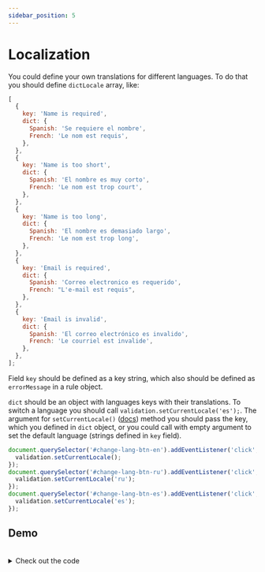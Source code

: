 ```yaml
---
sidebar_position: 5
---
```



# Localization

You could define your own translations for different languages.
To do that you should define `dictLocale` array, like:

```js
[
  {
    key: 'Name is required',
    dict: {
      Spanish: 'Se requiere el nombre',
      French: 'Le nom est requis',
    },
  },
  {
    key: 'Name is too short',
    dict: {
      Spanish: 'El nombre es muy corto',
      French: 'Le nom est trop court',
    },
  },
  {
    key: 'Name is too long',
    dict: {
      Spanish: 'El nombre es demasiado largo',
      French: 'Le nom est trop long',
    },
  },
  {
    key: 'Email is required',
    dict: {
      Spanish: 'Correo electronico es requerido',
      French: "L'e-mail est requis",
    },
  },
  {
    key: 'Email is invalid',
    dict: {
      Spanish: 'El correo electrónico es invalido',
      French: 'Le courriel est invalide',
    },
  },
];
```

Field `key` should be defined as a key string, which also should be defined as `errorMessage` in a rule object.

`dict` should be an object with languages keys with their translations. To switch a language you should call `validation.setCurrentLocale('es');`.
The argument for `setCurrentLocale()` ([docs](/docs/methods/setCurrentLocale)) method you should pass the key, which you defined in `dict` object, or you could call with empty argument to set the default language (strings defined in `key` field).

```js
document.querySelector('#change-lang-btn-en').addEventListener('click', () => {
  validation.setCurrentLocale();
});
document.querySelector('#change-lang-btn-ru').addEventListener('click', () => {
  validation.setCurrentLocale('ru');
});
document.querySelector('#change-lang-btn-es').addEventListener('click', () => {
  validation.setCurrentLocale('es');
});
```

## Demo

<LocalisationExample />

<br />
<details>
<summary>Check out the code</summary>

<Tabs>
<TabItem value="HTML">

```html
<form id="localisation_form" autocomplete="off" novalidate="novalidate">
  <div>
    <div class="control-wrapper">
      <label class="input-label" for="localisation_language"
        >Change error messages language</label
      >
      <div class="input-wrapper">
        <select class="select minimal" id="localisation_language">
          <option value="">--Please select an option--</option>
          <option value="English" selected="">English</option>
          <option value="Spanish">Spanish</option>
          <option value="French">French</option>
        </select>
      </div>
    </div>
  </div>
  <div class="row">
    <div class="col">
      <div class="control-wrapper">
        <label class="input-label" for="localisation_form_name">Name</label>
        <div class="input-wrapper">
          <input
            id="localisation_form_name"
            class="input"
            autocomplete="off"
            type="text"
            placeholder="Enter your name"
          />
        </div>
      </div>
    </div>
    <div class="col">
      <div class="control-wrapper">
        <label class="input-label" for="localisation_form_email">Email</label>
        <div class="input-wrapper">
          <input
            id="localisation_form_email"
            class="input"
            autocomplete="off"
            type="text"
            placeholder="Enter your email"
          />
        </div>
      </div>
    </div>
  </div>
  <div class="control-wrapper">
    <button type="submit" class="button">Submit</button>
  </div>
</form>
```

</TabItem>

<TabItem value="JS">

```js
import JustValidate from 'just-validate';

const validator = new JustValidate('#localisation_form', undefined, [
  {
    key: 'Name is required',
    dict: {
      Spanish: 'Se requiere el nombre',
      French: 'Le nom est requis',
    },
  },
  {
    key: 'Name is too short',
    dict: {
      Spanish: 'El nombre es muy corto',
      French: 'Le nom est trop court',
    },
  },
  {
    key: 'Name is too long',
    dict: {
      Spanish: 'El nombre es demasiado largo',
      French: 'Le nom est trop long',
    },
  },
  {
    key: 'Email is required',
    dict: {
      Spanish: 'Correo electronico es requerido',
      French: "L'e-mail est requis",
    },
  },
  {
    key: 'Email is invalid',
    dict: {
      Spanish: 'El correo electrónico es invalido',
      French: 'Le courriel est invalide',
    },
  },
]);

validator
  .addField('#localisation_form_name', [
    {
      rule: 'required',
      errorMessage: 'Name is required',
    },
    {
      rule: 'minLength',
      value: 3,
      errorMessage: 'Name is too short',
    },
    {
      rule: 'maxLength',
      value: 15,
      errorMessage: 'Name is too long',
    },
  ])
  .addField('#localisation_form_email', [
    {
      rule: 'required',
      errorMessage: 'Email is required',
    },
    {
      rule: 'email',
      errorMessage: 'Email is invalid',
    },
  ]);

validator.setCurrentLocale('English');
```

</TabItem>
</Tabs>
</details>
